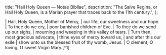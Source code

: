   title: "Hail Holy Queen — Notae Bibliae",
  description: "The Salve Regina, or Hail Holy Queen, is a Marian prayer that traces back to the 11th century.",
};

<Initial text="Hail Holy Queen" />

<Poetry>
|  Hail, Holy Queen, Mother of Mercy,
|      our life, our sweetness and our hope.
|  To thee do we cry,
|      poor banished children of Eve.
|  To thee do we send up our sighs,
|      mourning and weeping in this valley of tears.
|  Turn then, most gracious advocate,
|      thine eyes of mercy toward us,
|      and after this our exile
|          show unto us the blessed fruit of thy womb, Jesus.
|      O clement, O loving, O sweet Virgin Mary.[^1]
</Poetry>

[^1]: *<Definition lang="latin" anchor="salve-regina" text="Salve Regina" />*, [*Catholic Encyclopedia*](https://www.newadvent.org/cathen/13409a.htm), the Hail Holy Queen traces back to the 11th century.
